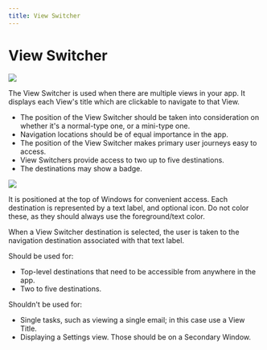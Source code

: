 ```yaml
---
title: View Switcher
---
```


# View Switcher

![](/images/helium/hig/view_switcher.png)

The View Switcher is used when there are multiple views in your app. It displays each View's title which are clickable to navigate to that View.

- The position of the View Switcher should be taken into consideration on whether it's a normal-type one, or a mini-type one.
- Navigation locations should be of equal importance in the app.
- The position of the View Switcher makes primary user journeys easy to access.
- View Switchers provide access to two up to five destinations.
- The destinations may show a badge.

![](/images/helium/hig/view_switcher_geo.png)

It is positioned at the top of Windows for convenient access. Each destination is represented by a text label, and optional icon. Do not color these, as they should always use the foreground/text color.

When a View Switcher destination is selected, the user is taken to the navigation destination associated with that text label.

Should be used for:

- Top-level destinations that need to be accessible from anywhere in the app.
- Two to five destinations.

Shouldn't be used for:

- Single tasks, such as viewing a single email; in this case use a View Title.
- Displaying a Settings view. Those should be on a Secondary Window.
